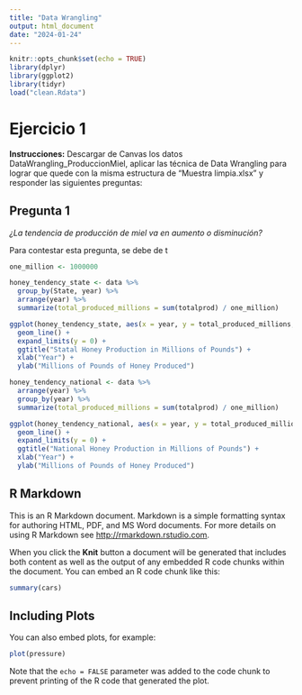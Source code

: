 ```yaml
---
title: "Data Wrangling"
output: html_document
date: "2024-01-24"
---
```


```r
knitr::opts_chunk$set(echo = TRUE)
library(dplyr)
library(ggplot2)
library(tidyr)
load("clean.Rdata")
```

# Ejercicio 1

**Instrucciones:** Descargar de Canvas los datos DataWrangling_ProduccionMiel, aplicar las técnica de Data Wrangling para lograr que quede con la misma estructura de “Muestra limpia.xlsx” y responder las siguientes preguntas:

## Pregunta 1
_¿La tendencia de producción de miel va en aumento o disminución?_

Para contestar esta pregunta, se debe de t

```r
one_million <- 1000000

honey_tendency_state <- data %>%
  group_by(State, year) %>%
  arrange(year) %>%
  summarize(total_produced_millions = sum(totalprod) / one_million)

ggplot(honey_tendency_state, aes(x = year, y = total_produced_millions, color = State)) +
  geom_line() +
  expand_limits(y = 0) +
  ggtitle("Statal Honey Production in Millions of Pounds") +
  xlab("Year") +
  ylab("Millions of Pounds of Honey Produced")
```


```r

honey_tendency_national <- data %>%
  arrange(year) %>%
  group_by(year) %>%
  summarize(total_produced_millions = sum(totalprod) / one_million)

ggplot(honey_tendency_national, aes(x = year, y = total_produced_millions)) +
  geom_line() +
  expand_limits(y = 0) +
  ggtitle("National Honey Production in Millions of Pounds") +
  xlab("Year") +
  ylab("Millions of Pounds of Honey Produced")

```





## R Markdown

This is an R Markdown document. Markdown is a simple formatting syntax for authoring HTML, PDF, and MS Word documents. For more details on using R Markdown see <http://rmarkdown.rstudio.com>.

When you click the **Knit** button a document will be generated that includes both content as well as the output of any embedded R code chunks within the document. You can embed an R code chunk like this:

```r
summary(cars)
```

## Including Plots

You can also embed plots, for example:

```r
plot(pressure)
```

Note that the `echo = FALSE` parameter was added to the code chunk to prevent printing of the R code that generated the plot.
